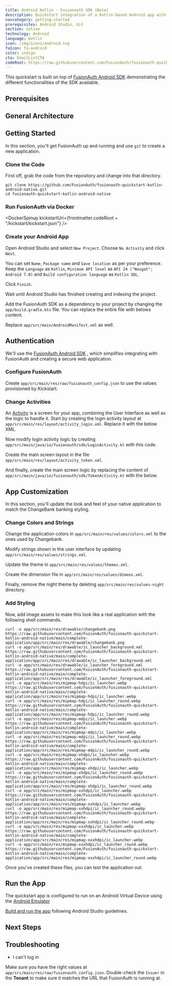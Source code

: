 ```yaml
---
title: Android Kotlin - Fusionauth SDK (Beta)
description: Quickstart integration of a Kotlin-based Android app with FusionAuth Android SDK
navcategory: getting-started
prerequisites: Android Studio, Git
section: native
technology: Android
language: Kotlin
icon: /img/icons/android.svg
faIcon: fa-android
color: indigo
cta: EmailListCTA
codeRoot: https://raw.githubusercontent.com/FusionAuth/fusionauth-quickstart-kotlin-android-native/main
---
```


This quickstart is built on top of [FusionAuth Android SDK](/docs/sdks/android-sdk) demonstrating the different functionalities of the SDK available.

<Intro fulltext="an Android app with Kotlin"
    repositoryUrl="https://github.com/FusionAuth/fusionauth-quickstart-kotlin-android-native"/>

## Prerequisites

<RemoteContent url="https://raw.githubusercontent.com/FusionAuth/fusionauth-quickstart-kotlin-android-native/main/README.md"
    tags="forDocSitePrerequisites" />

## General Architecture

<LoginArchitectureWeb/>

## Getting Started

In this section, you'll get FusionAuth up and running and use `git` to create a new application.

### Clone the Code

First off, grab the code from the repository and change into that directory.

```shell
git clone https://github.com/FusionAuth/fusionauth-quickstart-kotlin-android-native.git
cd fusionauth-quickstart-kotlin-android-native
```

### Run FusionAuth via Docker

<DockerSpinup kickstartUri={frontmatter.codeRoot + "/kickstart/kickstart.json"} />

### Create your Android App

Open Android Studio and select `New Project`. Choose `No Activity` and click `Next`.

You can set `Name`, `Package name` and `Save location` as per your preference.
Keep the `Language` as `Kotlin`, `Minimum API level` as `API 24 ("Nougat"; Android 7.0)` and `Build configuration language` as `Kotlin SDL`.

Click `Finish`.

Wait until Android Studio has finished creating and indexing the project.

Add the FusionAuth SDK as a dependency to your project by changing the `app/build.gradle.kts` file. You can replace the entire file with belows content.

<RemoteCode url="https://raw.githubusercontent.com/FusionAuth/fusionauth-quickstart-kotlin-android-native/main/complete-application/app/build.gradle.kts"
            lang="kotlin"/>

Replace `app/src/main/AndroidManifest.xml` as well.

<RemoteCode url="https://raw.githubusercontent.com/FusionAuth/fusionauth-quickstart-kotlin-android-native/main/complete-application/app/src/main/AndroidManifest.xml"
            lang="kotlin"/>

## Authentication

We'll use the [FusionAuth Android SDK](/docs/sdks/android-sdk) , which simplifies integrating with FusionAuth and creating a secure web application.

### Configure FusionAuth

Create `app/src/main/res/raw/fusionauth_config.json` to use the values provisioned by Kickstart.

<RemoteCode url="https://raw.githubusercontent.com/FusionAuth/fusionauth-android-sdk/main/app/src/main/res/raw/fusionauth_config.json"
            lang="json"/>

### Change Activities

An [Activity](https://developer.android.com/guide/components/activities/intro-activities) is a screen for your app, combining the User Interface as well as the logic to handle it.
Start by creating the login activity layout at `app/src/main/res/layout/activity_login.xml`. Replace it with the below XML.

<RemoteCode url="https://raw.githubusercontent.com/FusionAuth/fusionauth-quickstart-kotlin-android-native/main/complete-application/app/src/main/res/layout/activity_login.xml"
    lang="xml"/>

Now modify login activity logic by creating `app/src/main/java/io/fusionauth/sdk/LoginActivity.kt` with this code.

<RemoteCode url="https://raw.githubusercontent.com/FusionAuth/fusionauth-quickstart-kotlin-android-native/main/complete-application/app/src/main/java/io/fusionauth/sdk/LoginActivity.kt"
    lang="kotlin"/>

Create the main screen layout in the file `app/src/main/res/layout/activity_token.xml`.

<RemoteCode url="https://raw.githubusercontent.com/FusionAuth/fusionauth-quickstart-kotlin-android-native/main/complete-application/app/src/main/res/layout/activity_token.xml"
    lang="xml"/>

And finally, create the main screen logic by replacing the content of `app/src/main/java/io/fusionauth/sdk/TokenActivity.kt` with the below.

<RemoteCode url="https://raw.githubusercontent.com/FusionAuth/fusionauth-quickstart-kotlin-android-native/main/complete-application/app/src/main/java/io/fusionauth/sdk/TokenActivity.kt"
    lang="kotlin"/>

## App Customization

In this section, you'll update the look and feel of your native application to match the ChangeBank banking styling.

### Change Colors and Strings

Change the application colors in `app/src/main/res/values/colors.xml` to the ones used by Changebank.

<RemoteCode url="https://raw.githubusercontent.com/FusionAuth/fusionauth-quickstart-kotlin-android-native/main/complete-application/app/src/main/res/values/colors.xml"
    lang="xml"/>

Modify strings shown in the user interface by updating `app/src/main/res/values/strings.xml`.

<RemoteCode url="https://raw.githubusercontent.com/FusionAuth/fusionauth-quickstart-kotlin-android-native/main/complete-application/app/src/main/res/values/strings.xml"
    lang="xml"/>

Update the theme in `app/src/main/res/values/themes.xml`.

<RemoteCode url="https://raw.githubusercontent.com/FusionAuth/fusionauth-quickstart-kotlin-android-native/main/complete-application/app/src/main/res/values/themes.xml"
    lang="xml"/>

Create the dimension file in `app/src/main/res/values/dimens.xml`.

<RemoteCode url="https://raw.githubusercontent.com/FusionAuth/fusionauth-quickstart-kotlin-android-native/main/complete-application/app/src/main/res/values/dimens.xml"
            lang="xml"/>

Finally, remove the night theme by deleting `app/src/main/res/values-night` directory.

### Add Styling

Now, add image assets to make this look like a real application with the following shell commands.

```shell
curl -o app/src/main/res/drawable/changebank.png https://raw.githubusercontent.com/FusionAuth/fusionauth-quickstart-kotlin-android-native/main/complete-application/app/src/main/res/drawable/changebank.png
curl -o app/src/main/res/drawable/ic_launcher_background.xml https://raw.githubusercontent.com/FusionAuth/fusionauth-quickstart-kotlin-android-native/main/complete-application/app/src/main/res/drawable/ic_launcher_background.xml
curl -o app/src/main/res/drawable/ic_launcher_foreground.xml https://raw.githubusercontent.com/FusionAuth/fusionauth-quickstart-kotlin-android-native/main/complete-application/app/src/main/res/drawable/ic_launcher_foreground.xml
curl -o app/src/main/res/mipmap-hdpi/ic_launcher.webp https://raw.githubusercontent.com/FusionAuth/fusionauth-quickstart-kotlin-android-native/main/complete-application/app/src/main/res/mipmap-hdpi/ic_launcher.webp
curl -o app/src/main/res/mipmap-hdpi/ic_launcher_round.webp https://raw.githubusercontent.com/FusionAuth/fusionauth-quickstart-kotlin-android-native/main/complete-application/app/src/main/res/mipmap-hdpi/ic_launcher_round.webp
curl -o app/src/main/res/mipmap-mdpi/ic_launcher.webp https://raw.githubusercontent.com/FusionAuth/fusionauth-quickstart-kotlin-android-native/main/complete-application/app/src/main/res/mipmap-mdpi/ic_launcher.webp
curl -o app/src/main/res/mipmap-mdpi/ic_launcher_round.webp https://raw.githubusercontent.com/FusionAuth/fusionauth-quickstart-kotlin-android-native/main/complete-application/app/src/main/res/mipmap-mdpi/ic_launcher_round.webp
curl -o app/src/main/res/mipmap-xhdpi/ic_launcher.webp https://raw.githubusercontent.com/FusionAuth/fusionauth-quickstart-kotlin-android-native/main/complete-application/app/src/main/res/mipmap-xhdpi/ic_launcher.webp
curl -o app/src/main/res/mipmap-xhdpi/ic_launcher_round.webp https://raw.githubusercontent.com/FusionAuth/fusionauth-quickstart-kotlin-android-native/main/complete-application/app/src/main/res/mipmap-xhdpi/ic_launcher_round.webp
curl -o app/src/main/res/mipmap-xxhdpi/ic_launcher.webp https://raw.githubusercontent.com/FusionAuth/fusionauth-quickstart-kotlin-android-native/main/complete-application/app/src/main/res/mipmap-xxhdpi/ic_launcher.webp
curl -o app/src/main/res/mipmap-xxhdpi/ic_launcher_round.webp https://raw.githubusercontent.com/FusionAuth/fusionauth-quickstart-kotlin-android-native/main/complete-application/app/src/main/res/mipmap-xxhdpi/ic_launcher_round.webp
curl -o app/src/main/res/mipmap-xxxhdpi/ic_launcher.webp https://raw.githubusercontent.com/FusionAuth/fusionauth-quickstart-kotlin-android-native/main/complete-application/app/src/main/res/mipmap-xxxhdpi/ic_launcher.webp
curl -o app/src/main/res/mipmap-xxxhdpi/ic_launcher_round.webp https://raw.githubusercontent.com/FusionAuth/fusionauth-quickstart-kotlin-android-native/main/complete-application/app/src/main/res/mipmap-xxxhdpi/ic_launcher_round.webp
```

Once you've created these files, you can test the application out.

## Run the App

The quickstart app is configured to run on an Android Virtual Device using the [Android Emulator](https://developer.android.com/studio/run/emulator)

[Build and run the app](https://developer.android.com/studio/run/) following Android Studio guidelines.

<QuickstartTshirtCTA/>

## Next Steps

<NextSteps/>

## Troubleshooting

* I can't log in

Make sure you have the right values at `app/src/main/res/raw/fusionauth_config.json`. Double-check the `Issuer` in the **Tenant** to make sure it matches the URL that FusionAuth is running at.
